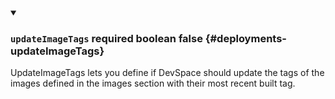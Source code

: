 
<details className="config-field" data-expandable="false" open>
<summary>

### `updateImageTags` <span className="config-field-required" data-required="false">required</span> <span className="config-field-type">boolean</span> <span className="config-field-default">false</span> <span className="config-field-enum"></span> {#deployments-updateImageTags}

UpdateImageTags lets you define if DevSpace should update the tags of the images defined in the
images section with their most recent built tag.

</summary>



</details>

